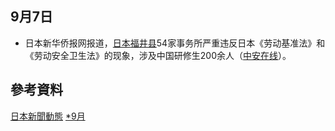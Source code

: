 <noinclude>{{MonthInJapan|2011|9}}</noinclude>
{{main|2011年日本}}

==9月7日==
* 日本新华侨报网报道，[[日本|日本]][[福井县|福井县]]54家事务所严重违反日本《劳动基准法》和《劳动安全卫生法》的现象，涉及中国研修生200余人（[https://web.archive.org/web/20160304071153/http://news.anhuinews.com/system/2011/09/07/004408203.shtml 中安在线]）。


==參考資料==
<div class="references-small">
<references></references>
</div>


<noinclude>
{{Portal:日本新聞動態/Footer}}
[[Category:2011年9月|日本新聞動態]]
[[Category:2011年日本|*9月]]
</noinclude>